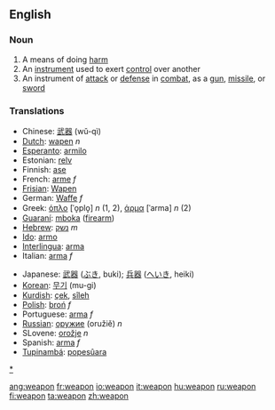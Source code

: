 ==English==
===Noun===
#A means of doing [[harm]]
#An [[instrument]] used to exert [[control]] over another
#An instrument of [[attack]] or [[defense]] in [[combat]], as a [[gun]], [[missile]], or [[sword]]

===Translations===
{{top}}
*Chinese: [[武器]] (wǔ-qì)
*[[Dutch]]: [[wapen]] ''n''
*[[Esperanto]]: [[armilo]]
*Estonian: [[relv]]
*Finnish: [[ase]]
*French: [[arme]] ''f''
*[[Frisian]]: [[Wapen]]
*German: [[Waffe]] ''f''
*Greek: [[όπλο]] [ˈo̞plo̞] ''n'' (1, 2), [[άρμα]] [ˈarma] ''n'' (2)
*[[Guaraní]]: [[mboka]] ([[firearm]])
*[[Hebrew]]: [[נשק]] ''m''
*[[Ido]]: [[armo]]
*[[Interlingua]]: [[arma]]
*Italian: [[arma]] ''f''
{{mid}}
*Japanese: [[武器]] ([[ぶき]], buki); [[兵器]] ([[へいき]], heiki)
*[[Korean]]: [[무기]] (mu-gi)
*[[Kurdish]]: [[çek]], [[sîleh]]
*[[Polish]]: [[broń]] ''f''
*Portuguese: [[arma]] ''f''
*[[Russian]]: [[оружие]] (oružiě) ''n''
*SLovene: [[orožje]] ''n''
*Spanish: [[arma]] ''f''
*[[Tupinambá]]: [[popesûara]]
{{bottom}}

[[category:Weapon|*]]

[[ang:weapon]]
[[fr:weapon]]
[[io:weapon]]
[[it:weapon]]
[[hu:weapon]]
[[ru:weapon]]
[[fi:weapon]]
[[ta:weapon]]
[[zh:weapon]]